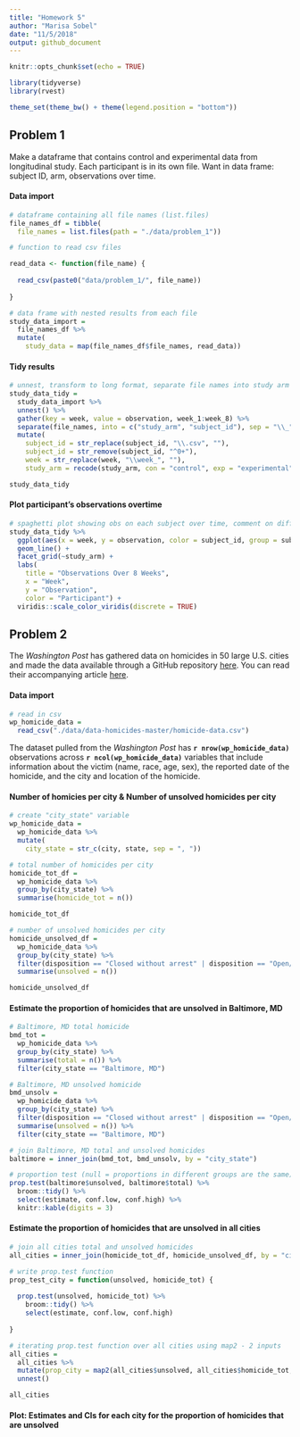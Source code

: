 ```yaml
---
title: "Homework 5"
author: "Marisa Sobel"
date: "11/5/2018"
output: github_document
---
```


```r
knitr::opts_chunk$set(echo = TRUE)

library(tidyverse)
library(rvest)

theme_set(theme_bw() + theme(legend.position = "bottom"))
```

## Problem 1

Make a dataframe that contains control and experimental data from longitudinal study. Each participant is in its own file. Want in data frame: subject ID, arm, observations over time. 

#### Data import

```r
# dataframe containing all file names (list.files)
file_names_df = tibble(
  file_names = list.files(path = "./data/problem_1"))

# function to read csv files

read_data <- function(file_name) {
  
  read_csv(paste0("data/problem_1/", file_name))
  
}

# data frame with nested results from each file 
study_data_import = 
  file_names_df %>% 
  mutate(
    study_data = map(file_names_df$file_names, read_data))
```

#### Tidy results 

```r
# unnest, transform to long format, separate file names into study arm and subject ID
study_data_tidy = 
  study_data_import %>% 
  unnest() %>% 
  gather(key = week, value = observation, week_1:week_8) %>% 
  separate(file_names, into = c("study_arm", "subject_id"), sep = "\\_") %>% 
  mutate(
    subject_id = str_replace(subject_id, "\\.csv", ""),
    subject_id = str_remove(subject_id, "^0+"), 
    week = str_replace(week, "\\week_", ""), 
    study_arm = recode(study_arm, con = "control", exp = "experimental")) 

study_data_tidy
```

#### Plot participant's observations overtime 

```r
# spaghetti plot showing obs on each subject over time, comment on differences 
study_data_tidy %>% 
  ggplot(aes(x = week, y = observation, color = subject_id, group = subject_id)) + 
  geom_line() +
  facet_grid(~study_arm) +
  labs(
    title = "Observations Over 8 Weeks", 
    x = "Week", 
    y = "Observation", 
    color = "Participant") + 
  viridis::scale_color_viridis(discrete = TRUE)
```

## Problem 2

The *Washington Post* has gathered data on homicides in 50 large U.S. cities and made the data available through a GitHub repository [here](https://github.com/washingtonpost/data-homicides). You can read their accompanying article [here](https://www.washingtonpost.com/graphics/2018/investigations/where-murders-go-unsolved/). 

#### Data import

```r
# read in csv
wp_homicide_data = 
  read_csv("./data/data-homicides-master/homicide-data.csv")
```

The dataset pulled from the *Washington Post* has **`r nrow(wp_homicide_data)`** observations across **`r ncol(wp_homicide_data)`** variables that include information about the victim (name, race, age, sex), the reported date of the homicide, and the city and location of the homicide. 

#### Number of homicies per city & Number of unsolved homicides per city

```r
# create "city_state" variable
wp_homicide_data = 
  wp_homicide_data %>% 
  mutate(
    city_state = str_c(city, state, sep = ", "))

# total number of homicides per city
homicide_tot_df = 
  wp_homicide_data %>% 
  group_by(city_state) %>% 
  summarise(homicide_tot = n()) 

homicide_tot_df

# number of unsolved homicides per city
homicide_unsolved_df = 
  wp_homicide_data %>% 
  group_by(city_state) %>% 
  filter(disposition == "Closed without arrest" | disposition == "Open/No arrest") %>% 
  summarise(unsolved = n()) 

homicide_unsolved_df
```

#### Estimate the proportion of homicides that are unsolved in Baltimore, MD

```r
# Baltimore, MD total homicide
bmd_tot = 
  wp_homicide_data %>% 
  group_by(city_state) %>% 
  summarise(total = n()) %>% 
  filter(city_state == "Baltimore, MD")

# Baltimore, MD unsolved homicide
bmd_unsolv = 
  wp_homicide_data %>% 
  group_by(city_state) %>% 
  filter(disposition == "Closed without arrest" | disposition == "Open/No arrest") %>% 
  summarise(unsolved = n()) %>% 
  filter(city_state == "Baltimore, MD")

# join Baltimore, MD total and unsolved homicides
baltimore = inner_join(bmd_tot, bmd_unsolv, by = "city_state")

# proportion test (null = proportions in different groups are the same)
prop.test(baltimore$unsolved, baltimore$total) %>% 
  broom::tidy() %>% 
  select(estimate, conf.low, conf.high) %>% 
  knitr::kable(digits = 3)
```

#### Estimate the proportion of homicides that are unsolved in all cities

```r
# join all cities total and unsolved homicides
all_cities = inner_join(homicide_tot_df, homicide_unsolved_df, by = "city_state")

# write prop.test function
prop_test_city = function(unsolved, homicide_tot) {
  
  prop.test(unsolved, homicide_tot) %>% 
    broom::tidy() %>% 
    select(estimate, conf.low, conf.high)
  
}

# iterating prop.test function over all cities using map2 - 2 inputs
all_cities = 
  all_cities %>% 
  mutate(prop_city = map2(all_cities$unsolved, all_cities$homicide_tot, prop_test_city)) %>% 
  unnest()

all_cities
```

#### Plot: Estimates and CIs for each city for the proportion of homicides that are unsolved

```r

```

